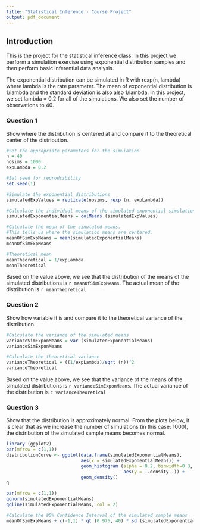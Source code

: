 ```yaml
---
title: "Statistical Inference - Course Project"
output: pdf_document
---
```


## Introduction 
This is the project for the statistical inference class. In this project we perform a simulation exercise using exponential distribution samples and then perform basic inferential data analysis. 

The exponential distribution can be simulated in R with rexp(n, lambda) where lambda is the rate parameter. The mean of exponential distribution is 1/lambda and the standard deviation is also also 1/lambda. In this project, we set lambda = 0.2 for all of the simulations. We also set the number of observations to 40. 

### Question 1
Show where the distribution is centered at and compare it to the theoretical center of the distribution.

```r
#Set the appropriate parameters for the simulation
n = 40
nosims = 1000
expLambda = 0.2

#Set seed for reprodcibility
set.seed(1)

#Simulate the exponential distributions 
simulatedExpValues = replicate(nosims, rexp (n, expLambda))

#Calculate the individual means of the simulated exponential simulations
simulatedExponentialMeans = colMeans (simulatedExpValues)

#Calculate the mean of the sinulated means. 
#This tells us where the simulation means are centered.
meanOfSimExpMeans = mean(simulatedExponentialMeans)
meanOfSimExpMeans

#Theoretical mean
meanTheoretical = 1/expLambda
meanTheoretical
```

Based on the value above, we see that the distribution of the means of the simulated distributions is `r meanOfSimExpMeans`. The actual mean of the distribution is `r meanTheoretical`

### Question 2
Show how variable it is and compare it to the theoretical variance of the distribution.
```r
#Calculate the variance of the simulated means
varianceSimExponMeans = var (simulatedExponentialMeans)
varianceSimExponMeans

#Calculate the theoretical variance
varianceTheoretical = ((1/expLambda)/sqrt (n))^2
varianceTheoretical
```

Based on the value above, we see that the variance of the means of the simulated distributions is `r varianceSimExponMeans`. The actual variance of the distribution is `r varianceTheoretical`

### Question 3
Show that the distribution is approximately normal. From the plots below, it is clear that as we increase the number of simulations (in this case: 1000), the distribution of the simulated sample means becomes normal. 

```r
library (ggplot2)
par(mfrow = c(1,1))
distributionCurve <- ggplot(data.frame(simulatedExponentialMeans), 
                            aes(x = simulatedExponentialMeans)) + 
                            geom_histogram (alpha = 0.2, binwidth=0.3, colour = "black", 
                                            aes(y = ..density..)) + 
                            geom_density()
q

par(mfrow = c(1,1))
qqnorm(simulatedExponentialMeans)
qqline(simulatedExponentialMeans, col = 2)

#Calculate the 95% Confidence Interval of the simulated sample means
meanOfSimExpMeans + c(-1,1) * qt (0.975, 40) * sd (simulatedExponentialMeans)
```
